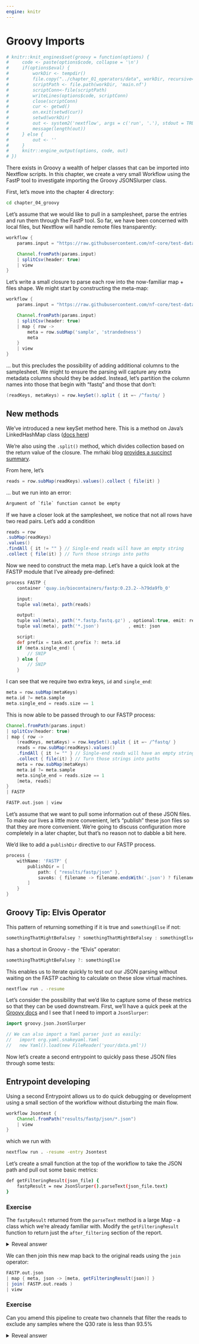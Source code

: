 ```yaml
---
engine: knitr
---
```


# Groovy Imports

```r
# knitr::knit_engines$set(groovy = function(options) {
#     code <- paste(options$code, collapse = '\n')
#     if(options$eval) {
#         workDir <- tempdir()
#         file.copy("../chapter_01_operators/data", workDir, recursive=TRUE)
#         scriptPath <- file.path(workDir, 'main.nf')
#         scriptConn<-file(scriptPath)
#         writeLines(options$code, scriptConn)
#         close(scriptConn)
#         cur <- getwd()
#         on.exit(setwd(cur))
#         setwd(workDir)
#         out <- system2('nextflow', args = c('run', '.'), stdout = TRUE)
#         message(length(out))
#     } else {
#         out <- ''
#     }
#     knitr::engine_output(options, code, out)
# })
```

There exists in Groovy a wealth of helper classes that can be imported into Nextflow scripts. In this chapter, we create a very small Workflow using the FastP tool to investigate importing the Groovy JSONSlurper class.

First, let's move into the chapter 4 directory:

```bash
cd chapter_04_groovy
```

Let's assume that we would like to pull in a samplesheet, parse the entries and run them through the FastP tool. So far, we have been concerned with local files, but Nextflow will handle remote files transparently:

```groovy
workflow {
    params.input = "https://raw.githubusercontent.com/nf-core/test-datasets/rnaseq/samplesheet/v3.4/samplesheet_test.csv"

    Channel.fromPath(params.input)
    | splitCsv(header: true)
    | view
}
```

Let's write a small closure to parse each row into the now-familiar map + files shape. We might start by constructing the meta-map:

```groovy
workflow {
    params.input = "https://raw.githubusercontent.com/nf-core/test-datasets/rnaseq/samplesheet/v3.4/samplesheet_test.csv"

    Channel.fromPath(params.input)
    | splitCsv(header: true)
    | map { row ->
        meta = row.subMap('sample', 'strandedness')
        meta
    }
    | view
}
```

... but this precludes the possibility of adding additional columns to the samplesheet. We might to ensure the parsing will capture any extra metadata columns should they be added. Instead, let's partition the column names into those that begin with "fastq" and those that don't:

```groovy
(readKeys, metaKeys) = row.keySet().split { it =~ /^fastq/ }
```

::: {.callout-note}
## New methods
We've introduced a new keySet method here. This is a method on Java's LinkedHashMap class ([docs here](https://docs.oracle.com/javase/8/docs/api/java/util/LinkedHashMap.html#keySet--))

We're also using the `.split()` method, which divides collection based on the return value of the closure. The mrhaki blog [provides a succinct summary](https://blog.mrhaki.com/2009/12/groovy-goodness-splitting-with-closures.html).
:::

From here, let's 

```groovy
reads = row.subMap(readKeys).values().collect { file(it) }
```

... but we run into an error:

```groovy
Argument of `file` function cannot be empty
```

If we have a closer look at the samplesheet, we notice that not all rows have two read pairs. Let's add a condition

```groovy
reads = row
.subMap(readKeys)
.values()
.findAll { it != "" } // Single-end reads will have an empty string
.collect { file(it) } // Turn those strings into paths
```

Now we need to construct the meta map. Let's have a quick look at the FASTP module that I've already pre-defined:

```groovy
process FASTP {
    container 'quay.io/biocontainers/fastp:0.23.2--h79da9fb_0'

    input:
    tuple val(meta), path(reads)

    output:
    tuple val(meta), path('*.fastp.fastq.gz') , optional:true, emit: reads
    tuple val(meta), path('*.json')           , emit: json

    script:
    def prefix = task.ext.prefix ?: meta.id
    if (meta.single_end) {
        // SNIP
    } else {
        // SNIP
    }
```

I can see that we require two extra keys, `id` and `single_end`:

```groovy
meta = row.subMap(metaKeys)
meta.id ?= meta.sample
meta.single_end = reads.size == 1
```

This is now able to be passed through to our FASTP process:

```groovy
Channel.fromPath(params.input)
| splitCsv(header: true)
| map { row ->
    (readKeys, metaKeys) = row.keySet().split { it =~ /^fastq/ }
    reads = row.subMap(readKeys).values()
    .findAll { it != "" } // Single-end reads will have an empty string
    .collect { file(it) } // Turn those strings into paths
    meta = row.subMap(metaKeys)
    meta.id ?= meta.sample
    meta.single_end = reads.size == 1
    [meta, reads]
}
| FASTP

FASTP.out.json | view
```

Let's assume that we want to pull some information out of these JSON files. To make our lives a little more convenient, let's "publish" these json files so that they are more convenient. We're going to discuss configuration more completely in a later chapter, but that's no reason not to dabble a bit here.

We'd like to add a `publishDir` directive to our FASTP process.

```groovy
process {
    withName: 'FASTP' {
        publishDir = [
            path: { "results/fastp/json" },
            saveAs: { filename -> filename.endsWith('.json') ? filename : null },
        ]
    }
}
```

::: {.callout-note}
## Groovy Tip: Elvis Operator
This pattern of returning something if it is true and `somethingElse` if not:

```groovy
somethingThatMightBeFalsey ? somethingThatMightBeFalsey : somethingElse
```

has a shortcut in Groovy - the "Elvis" operator:

```groovy
somethingThatMightBeFalsey ?: somethingElse
```
:::

This enables us to iterate quickly to test out our JSON parsing without waiting on the FASTP caching to calculate on these slow virtual machines.

```bash
nextflow run . -resume
```

Let's consider the possibility that we'd like to capture some of these metrics so that they can be used downstream. First, we'll have a quick peek at the [Groovy docs](https://groovy-lang.org/documentation.html) and I see that I need to import a `JsonSlurper`:

```groovy
import groovy.json.JsonSlurper

// We can also import a Yaml parser just as easily:
//   import org.yaml.snakeyaml.Yaml
//   new Yaml().load(new FileReader('your/data.yml'))
```

Now let's create a second entrypoint to quickly pass these JSON files through some tests:

::: {.callout-note}
## Entrypoint developing
Using a second Entrypoint allows us to do quick debugging or development using a small section of the workflow without disturbing the main flow.
:::

```groovy
workflow Jsontest {
    Channel.fromPath("results/fastp/json/*.json")
    | view
}
```

which we run with

```bash
nextflow run . -resume -entry Jsontest
```

Let's create a small function at the top of the workflow to take the JSON path and pull out some basic metrics:

```bash
def getFilteringResult(json_file) {
    fastpResult = new JsonSlurper().parseText(json_file.text)
}
```

### Exercise

The `fastpResult` returned from the `parseText` method is a large Map - a class which we're already familiar with. Modify the `getFilteringResult` function to return just the `after_filtering` section of the report.

<details>
<summary>Reveal answer</summary>

Here is one potential solution.

```groovy
def getFilteringResult(json_file) {
    new JsonSlurper().parseText(json_file.text)
    ?.summary
    ?.after_filtering
}
```

::: {.callout-note}
## New notation: ?.
This new notation is a null-safe access operator. The `?.summary` will access the summary property if the property exists.
:::
</details>

We can then join this new map back to the original reads using the `join` operator:

```groovy
FASTP.out.json 
| map { meta, json -> [meta, getFilteringResult(json)] }
| join( FASTP.out.reads )
| view
```

### Exercise

Can you amend this pipeline to create two channels that filter the reads to exclude any samples where the Q30 rate is less than 93.5%

<details>
<summary>Reveal answer</summary>

```groovy
FASTP.out.json 
| map { meta, json -> [meta, getFilteringResult(json)] }
| join( FASTP.out.reads )
| map { meta, fastpMap, reads -> [meta + fastpMap, reads] }
| branch { meta, reads ->
    pass: meta.q30_rate >= 0.935
    fail: true
}
| set { reads }

reads.fail | view { meta, reads -> "Failed: ${meta.id}" }
reads.pass | view { meta, reads -> "Passed: ${meta.id}" }
```


</details>

<!-- ```{groovy}
import groovy.json.JsonSlurper

include { FASTP } from './modules/local/fastp/main.nf'

def getFilteringResult(json_file) {
    new JsonSlurper().parseText(json_file.text)
    ?.summary
    ?.after_filtering
}

workflow {
    params.input = "https://raw.githubusercontent.com/nf-core/test-datasets/rnaseq/samplesheet/v3.4/samplesheet_test.csv"

    Channel.fromPath(params.input)
    | splitCsv(header: true)
    | map { row ->
        (readKeys, metaKeys) = row.keySet().split { it =~ /^fastq/ }
        reads = row.subMap(readKeys).values()
        .findAll { it != "" } // Single-end reads will have an empty string
        .collect { file(it) } // Turn those strings into paths
        meta = row.subMap(metaKeys)
        meta.id ?= meta.sample
        meta.single_end = reads.size == 1
        [meta, reads]
    }
    | FASTP

    FASTP.out.json 
    | map { meta, json -> [meta, getFilteringResult(json)] }
    | join( FASTP.out.reads )
    | map { meta, fastpMap, reads -> [meta + fastpMap, reads] }
    | branch { meta, reads ->
        pass: meta.q30_rate >= 0.935
        fail: true
    }
    | set { reads }

    reads.fail | view { meta, reads -> meta }
}
``` -->
